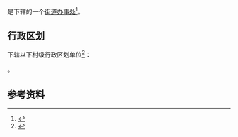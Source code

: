 {{中国乡级行政区|33/03/81/011/000}}

'''{{PAGENAMEBASE}}'''是{{PRC admin/fullname|33/03/81/011/000|3}}下辖的一个[[街道办事处|街道办事处]]<ref>{{PRC admin/ref sgc|{{PRC admin/parent|33/03/81/011/000}}}}</ref>。

== 行政区划 ==
{{PAGENAMEBASE}}下辖以下村级行政区划单位<ref>{{PRC admin/ref sgc|33/03/81/011/000}}</ref>：

{{PRC admin/children|33/03/81/011/000}}。

== 参考资料 ==
{{reflist}}

{{浙江行政区划小作品}}
{{PRC admin/navcat|33/03/81/011/000}}
